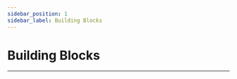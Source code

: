 ```yaml
---
sidebar_position: 1
sidebar_label: Building Blocks
---
```





# Building Blocks
---

<cardbox>
  <card
    href="./nezhaa-inventors-kit/"
    title="36合1哪吒A科学套装"
    description="小小科学家(Starter Kit)套件是ELECFREAKS团队出品的micro:bit入门套件。
ElecFreaks Micro：bit 小小科学家专为那些学习电路和编程知识的人们而设计。 该套件提供了一些基本的电子元件，如LED，按钮，蜂鸣器，温度传感器，舵机和电机等。 Micro：bit小小科学家套件可以帮助您进入一个美好的电子世界。"
    img={nezhaa_inventors_kit_Icon}
  />
</cardbox>
